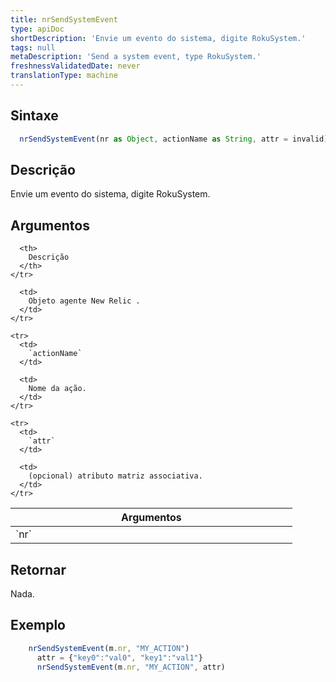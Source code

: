 ```yaml
---
title: nrSendSystemEvent
type: apiDoc
shortDescription: 'Envie um evento do sistema, digite RokuSystem.'
tags: null
metaDescription: 'Send a system event, type RokuSystem.'
freshnessValidatedDate: never
translationType: machine
---
```


## Sintaxe

```js
  nrSendSystemEvent(nr as Object, actionName as String, attr = invalid) as Void
```

## Descrição

Envie um evento do sistema, digite RokuSystem.

## Argumentos

<table>
  <thead>
    <tr>
      <th width="25%">
        Argumentos
      </th>

      <th>
        Descrição
      </th>
    </tr>
  </thead>

  <tbody>
    <tr>
      <td>
        `nr`
      </td>

      <td>
        Objeto agente New Relic .
      </td>
    </tr>

    <tr>
      <td>
        `actionName`
      </td>

      <td>
        Nome da ação.
      </td>
    </tr>

    <tr>
      <td>
        `attr`
      </td>

      <td>
        (opcional) atributo matriz associativa.
      </td>
    </tr>
  </tbody>
</table>

## Retornar

Nada.

## Exemplo

```js
  	nrSendSystemEvent(m.nr, "MY_ACTION")
	  attr = {"key0":"val0", "key1":"val1"}
	  nrSendSystemEvent(m.nr, "MY_ACTION", attr)
```
